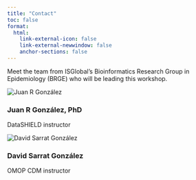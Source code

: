 ```yaml
---
title: "Contact"
toc: false
format:
  html:
    link-external-icon: false
    link-external-newwindow: false
    anchor-sections: false
---
```


Meet the team from ISGlobal's Bioinformatics Research Group in Epidemiology (BRGE) who will be leading this workshop.

::: {.container .mt-5}

```{=html}
<div class="contact-grid">
  <div class="contact-card h-100">
    <div class="contact-card__header">
      <img src="images/jr.jpg" alt="Juan R González" class="contact-card__photo" onerror="this.style.display='none'">
      <div class="contact-card__avatar" aria-hidden="true">
        <i class="bi bi-person-circle"></i>
      </div>
    </div>
    <div class="contact-card__body">
      <h3 class="contact-card__name">Juan R González, PhD</h3>
      <p class="contact-card__role">DataSHIELD instructor</p>

      <div class="contact-card__actions">
        <a class="contact-social" href="mailto:juanr.gonzalez@isglobal.org" aria-label="Email Juan"><i class="bi bi-envelope-fill"></i></a>
        <a class="contact-social" href="https://www.linkedin.com/in/juanrgonzalez" target="_blank" rel="noopener" aria-label="LinkedIn Juan"><i class="bi bi-linkedin"></i></a>
        <a class="contact-social" href="https://github.com/jrgonzalez" target="_blank" rel="noopener" aria-label="GitHub Juan"><i class="bi bi-github"></i></a>
      </div>
    </div>
  </div>

  <div class="contact-card h-100">
    <div class="contact-card__header">
      <img src="images/david.jpeg" alt="David Sarrat González" class="contact-card__photo" onerror="this.style.display='none'">
      <div class="contact-card__avatar" aria-hidden="true">
        <i class="bi bi-person-circle"></i>
      </div>
    </div>
    <div class="contact-card__body">
      <h3 class="contact-card__name">David Sarrat González</h3>
      <p class="contact-card__role">OMOP CDM instructor</p>

      <div class="contact-card__actions">
        <a class="contact-social" href="mailto:david.sarrat@isglobal.org" aria-label="Email David"><i class="bi bi-envelope-fill"></i></a>
        <a class="contact-social" href="https://www.linkedin.com/in/davidsarratgonzalez" target="_blank" rel="noopener" aria-label="LinkedIn David"><i class="bi bi-linkedin"></i></a>
        <a class="contact-social" href="https://github.com/davidsarratgonzalez" target="_blank" rel="noopener" aria-label="GitHub David"><i class="bi bi-github"></i></a>
        <a class="contact-social" href="https://davidsarratgonzalez.github.io" target="_blank" rel="noopener" aria-label="David's Website"><i class="bi bi-globe"></i></a>
      </div>
    </div>
  </div>
</div>
```

:::
